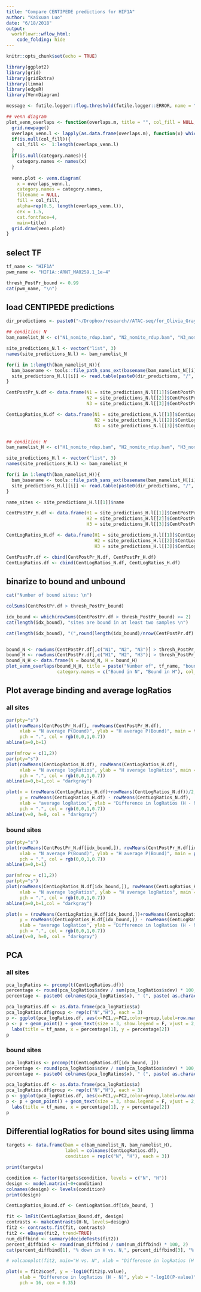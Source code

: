 ```yaml
---
title: "Compare CENTIPEDE predictions for HIF1A"
author: "Kaixuan Luo"
date: "6/18/2018"
output: 
  workflowr::wflow_html:
    code_folding: hide
---
```


```r
knitr::opts_chunk$set(echo = TRUE)
```

```r
library(ggplot2)
library(grid)
library(gridExtra)
library(limma)
library(edgeR)
library(VennDiagram)

message <- futile.logger::flog.threshold(futile.logger::ERROR, name = "VennDiagramLogger")

## venn diagram
plot_venn_overlaps <- function(overlaps.m, title = "", col_fill = NULL, category.names = NULL){
  grid.newpage()
  overlaps_venn.l <- lapply(as.data.frame(overlaps.m), function(x) which(x == 1))
  if(is.null(col_fill)){
    col_fill <-  1:length(overlaps_venn.l)
  }
  if(is.null(category.names)){
    category.names <- names(x)
  }
  
  venn.plot <- venn.diagram( 
    x = overlaps_venn.l,
    category.names = category.names, 
    filename = NULL,
    fill = col_fill,
    alpha=rep(0.5, length(overlaps_venn.l)), 
    cex = 1.5, 
    cat.fontface=4, 
    main=title) 
  grid.draw(venn.plot)
}

```


## select TF
```r
tf_name <- "HIF1A"
pwm_name <- "HIF1A::ARNT_MA0259.1_1e-4"

thresh_PostPr_bound <- 0.99
cat(pwm_name, "\n")

```

## load CENTIPEDE predictions 
```r

dir_predictions <- paste0("~/Dropbox/research//ATAC-seq/for_Olivia_Gray/results/centipede_predictions/", pwm_name)

## condition: N
bam_namelist_N <- c("N1_nomito_rdup.bam", "N2_nomito_rdup.bam", "N3_nomito_rdup.bam")

site_predictions_N.l <- vector("list", 3)
names(site_predictions_N.l) <- bam_namelist_N

for(i in 1:length(bam_namelist_N)){
  bam_basename <- tools::file_path_sans_ext(basename(bam_namelist_N[[i]]))
  site_predictions_N.l[[i]] <- read.table(paste0(dir_predictions, "/", pwm_name, "_", bam_basename, "_predictions.txt.gz"), header = T, stringsAsFactors = F)
}

CentPostPr_N.df <- data.frame(N1 = site_predictions_N.l[[1]]$CentPostPr, 
                              N2 = site_predictions_N.l[[2]]$CentPostPr, 
                              N3 = site_predictions_N.l[[3]]$CentPostPr)

CentLogRatios_N.df <- data.frame(N1 = site_predictions_N.l[[1]]$CentLogRatios, 
                                 N2 = site_predictions_N.l[[2]]$CentLogRatios, 
                                 N3 = site_predictions_N.l[[3]]$CentLogRatios)


## condition: H
bam_namelist_H <- c("H1_nomito_rdup.bam", "H2_nomito_rdup.bam", "H3_nomito_rdup.bam")

site_predictions_H.l <- vector("list", 3)
names(site_predictions_H.l) <- bam_namelist_H

for(i in 1:length(bam_namelist_H)){
  bam_basename <- tools::file_path_sans_ext(basename(bam_namelist_H[[i]]))
  site_predictions_H.l[[i]] <- read.table(paste0(dir_predictions, "/", pwm_name, "_", bam_basename, "_predictions.txt.gz"), header = T, stringsAsFactors = F)
}

name_sites <- site_predictions_H.l[[1]]$name

CentPostPr_H.df <- data.frame(H1 = site_predictions_H.l[[1]]$CentPostPr, 
                              H2 = site_predictions_H.l[[2]]$CentPostPr, 
                              H3 = site_predictions_H.l[[3]]$CentPostPr)

CentLogRatios_H.df <- data.frame(H1 = site_predictions_H.l[[1]]$CentLogRatios, 
                                 H2 = site_predictions_H.l[[2]]$CentLogRatios, 
                                 H3 = site_predictions_H.l[[3]]$CentLogRatios)

CentPostPr.df <- cbind(CentPostPr_N.df, CentPostPr_H.df)
CentLogRatios.df <- cbind(CentLogRatios_N.df, CentLogRatios_H.df)

```

## binarize to bound and unbound
```r
cat("Number of bound sites: \n")

colSums(CentPostPr.df > thresh_PostPr_bound)

idx_bound <- which(rowSums(CentPostPr.df > thresh_PostPr_bound) >= 2)
cat(length(idx_bound), "sites are bound in at least two samples \n")

cat(length(idx_bound), "(",round(length(idx_bound)/nrow(CentPostPr.df) *100, 2), "% ) sites are bound in at least two samples \n")


bound_N <- rowSums(CentPostPr.df[,c("N1", "N2", "N3")] > thresh_PostPr_bound) >= 2
bound_H <- rowSums(CentPostPr.df[,c("H1", "H2", "H3")] > thresh_PostPr_bound) >= 2
bound_N_H <- data.frame(N = bound_N, H = bound_H)
plot_venn_overlaps(bound_N_H, title = paste("Number of", tf_name, "bound sites"), 
                   category.names = c("Bound in N", "Bound in H"), col_fill = c("blue", "red"))

```

## Plot average binding and average logRatios
### all sites
```r

par(pty="s")
plot(rowMeans(CentPostPr_N.df), rowMeans(CentPostPr_H.df), 
     xlab = "N average P(Bound)", ylab = "H average P(Bound)", main = tf_name,
     pch = ".", col = rgb(0,0,1,0.7))
abline(a=0,b=1)

par(mfrow = c(1,2))
par(pty="s")
plot(rowMeans(CentLogRatios_N.df), rowMeans(CentLogRatios_H.df), 
     xlab = "N average logRatios", ylab = "H average logRatios", main = tf_name, 
     pch = ".", col = rgb(0,0,1,0.7))
abline(a=0,b=1,col = "darkgray")

plot(x = (rowMeans(CentLogRatios_H.df)+rowMeans(CentLogRatios_N.df))/2, 
     y = rowMeans(CentLogRatios_H.df) - rowMeans(CentLogRatios_N.df),
     xlab = "average logRatios", ylab = "Difference in logRatios (H - N)", main = tf_name,
     pch = ".", col = rgb(0,0,1,0.7))
abline(v=0, h=0, col = "darkgray")

```

### bound sites
```r

par(pty="s")
plot(rowMeans(CentPostPr_N.df[idx_bound,]), rowMeans(CentPostPr_H.df[idx_bound,]), 
     xlab = "N average P(Bound)", ylab = "H average P(Bound)", main = paste(tf_name, "bound sites"),
     pch = ".", col = rgb(0,0,1,0.7))
abline(a=0,b=1)

par(mfrow = c(1,2))
par(pty="s")
plot(rowMeans(CentLogRatios_N.df[idx_bound,]), rowMeans(CentLogRatios_H.df[idx_bound,]), 
     xlab = "N average logRatios", ylab = "H average logRatios", main = tf_name, 
     pch = ".", col = rgb(0,0,1,0.7))
abline(a=0,b=1,col = "darkgray")

plot(x = (rowMeans(CentLogRatios_H.df[idx_bound,])+rowMeans(CentLogRatios_N.df[idx_bound,]))/2, 
     y = rowMeans(CentLogRatios_H.df[idx_bound,]) - rowMeans(CentLogRatios_N.df[idx_bound,]),
     xlab = "average logRatios", ylab = "Difference in logRatios (H - N)", main = tf_name,
     pch = ".", col = rgb(0,0,1,0.7))
abline(v=0, h=0, col = "darkgray")

```

## PCA
### all sites
```r
pca_logRatios <- prcomp(t(CentLogRatios.df))
percentage <- round(pca_logRatios$sdev / sum(pca_logRatios$sdev) * 100, 2)
percentage <- paste0( colnames(pca_logRatios$x), " (", paste( as.character(percentage), "%)") )

pca_logRatios.df <- as.data.frame(pca_logRatios$x)
pca_logRatios.df$group <- rep(c("N","H"), each = 3)
p <- ggplot(pca_logRatios.df, aes(x=PC1,y=PC2,color=group,label=row.names(pca_logRatios.df)))
p <- p + geom_point() + geom_text(size = 3, show.legend = F, vjust = 2, nudge_y = 0.5) + 
  labs(title = tf_name, x = percentage[1], y = percentage[2])
p

```

### bound sites
```r
pca_logRatios <- prcomp(t(CentLogRatios.df[idx_bound, ]))
percentage <- round(pca_logRatios$sdev / sum(pca_logRatios$sdev) * 100, 2)
percentage <- paste0( colnames(pca_logRatios$x), " (", paste( as.character(percentage), "%)") )

pca_logRatios.df <- as.data.frame(pca_logRatios$x)
pca_logRatios.df$group <- rep(c("N","H"), each = 3)
p <- ggplot(pca_logRatios.df, aes(x=PC1,y=PC2,color=group,label=row.names(pca_logRatios.df)))
p <- p + geom_point() + geom_text(size = 3, show.legend = F, vjust = 2, nudge_y = 0.5) + 
  labs(title = tf_name, x = percentage[1], y = percentage[2])
p

```

## Differential logRatios for bound sites using limma
```r
targets <- data.frame(bam = c(bam_namelist_N, bam_namelist_H), 
                      label = colnames(CentLogRatios.df), 
                      condition = rep(c("N", "H"), each = 3))

print(targets)

condition <- factor(targets$condition, levels = c("N", "H"))
design <- model.matrix(~0+condition)
colnames(design) <- levels(condition)
print(design)

CentLogRatios_Bound.df <- CentLogRatios.df[idx_bound, ]

fit <- lmFit(CentLogRatios_Bound.df, design)
contrasts <- makeContrasts(H-N, levels=design)
fit2 <- contrasts.fit(fit, contrasts)
fit2 <- eBayes(fit2, trend=TRUE)
num_diffbind <- summary(decideTests(fit2))
percent_diffbind <- round(num_diffbind / sum(num_diffbind) * 100, 2)
cat(percent_diffbind[1], "% down in H vs. N,", percent_diffbind[3], "% up in H vs. N \n")

# volcanoplot(fit2, main="H vs. N", xlab = "Difference in logRatios (H - N)")

plot(x = fit2$coef, y = -log10(fit2$p.value),
     xlab = "Difference in logRatios (H - N)", ylab = "-log10(P-value)", main= paste(tf_name, "H vs. N"),
     pch = 16, cex = 0.35)


```

